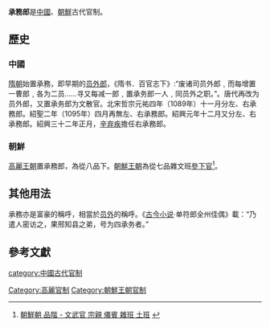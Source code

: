 '''承務郎'''是[[中國|中國]]、[[朝鮮半島|朝鮮]]古代官制。
==歷史==
===中國===
[[隋朝|隋朝]]始置承務，即早期的[[员外郎|员外郎]]，《隋书．百官志下》:“废诸司员外郎﹐而每增置一曹郎﹐各为二员……寻又每减一郎﹐置承务郎一人﹐同员外之职。”。唐代再改为员外郎，又置承务郎为文散官。北宋哲宗元祐四年（1089年）十一月分左、右承務郎。紹聖二年（1095年）四月再無左、右承務郎。紹興元年十二月又分左、右承務郎。紹興三十二年正月，[[辛弃疾|辛弃疾]]擔任右承務郎。

===朝鮮===
[[高麗王朝|高麗王朝]]置承務郎，為從八品下。[[朝鮮王朝|朝鮮王朝]]為從七品雜文班[[參下官|參下官]]<ref>[http://sunchunkim.com.ne.kr/jockbo/pum-kwan.htm 朝鮮朝 品階 - 文武官 宗親 儀賓 雜班 土班] {{webarchive|url=https://web.archive.org/web/20160304093210/http://sunchunkim.com.ne.kr/jockbo/pum-kwan.htm |date=2016-03-04 }}</ref>。
==其他用法==
承務亦是富豪的稱呼，相當於[[员外|员外]]的稱呼。《[[古今小说|古今小说]]·单符郎全州佳偶》載：“乃遣人密访之，果邢知县之弟，号为四承务者。”

==參考文獻==
<div class="references-small">
<references></references>
</div>
[[category:中國古代官制|category:中國古代官制]]
[[Category:高麗官制|Category:高麗官制]]
[[Category:朝鮮王朝官制|Category:朝鮮王朝官制]]